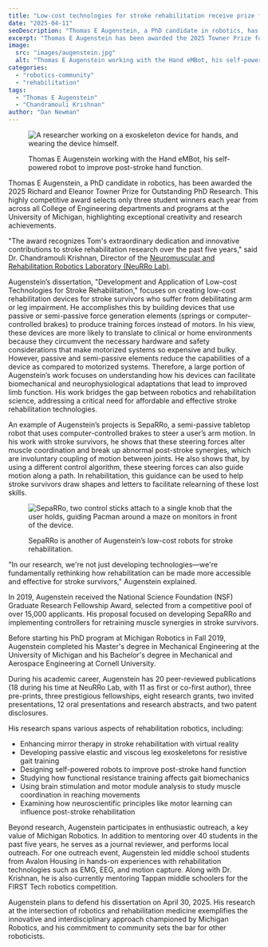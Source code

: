 ```yaml
---
title: "Low-cost technologies for stroke rehabilitation receive prize for outstanding PhD research"
date: "2025-04-11"
seoDescription: "Thomas E Augenstein, a PhD candidate in robotics, has been awarded the 2025 Richard and Eleanor Towner Prize for Outstanding PhD Research."
excerpt: "Thomas E Augenstein has been awarded the 2025 Towner Prize for Outstanding PhD Research. \"The award recognizes Tom's extraordinary dedication and innovative contributions to stroke rehabilitation research over the past five years,\" said Dr. Chandramouli Krishnan."
image:
  src: "images/augenstein.jpg"
  alt: "Thomas E Augenstein working with the Hand eMBot, his self-powered robot to improve post-stroke hand function."
categories:
  - "robotics-community"
  - "rehabilitation"
tags:
  - "Thomas E Augenstein"
  - "Chandramouli Krishnan"
author: "Dan Newman"
---
```

<figure>

  ![A researcher working on a exoskeleton device for hands, and wearing the device himself.](images/embot.png)

  <figcaption>Thomas E Augenstein working with the Hand eMBot, his self-powered robot to improve post-stroke hand function.</figcaption>
</figure>

Thomas E Augenstein, a PhD candidate in robotics, has been awarded the 2025 Richard and Eleanor Towner Prize for Outstanding PhD Research. This highly competitive award selects only three student winners each year from across all College of Engineering departments and programs at the University of Michigan, highlighting exceptional creativity and research achievements.

"The award recognizes Tom's extraordinary dedication and innovative contributions to stroke rehabilitation research over the past five years," said Dr. Chandramouli Krishnan, Director of the [Neuromuscular and Rehabilitation Robotics Laboratory (NeuRRo Lab)](https://neurro-lab.engin.umich.edu).

Augenstein’s dissertation, "Development and Application of Low-cost Technologies for Stroke Rehabilitation," focuses on creating low-cost rehabilitation devices for stroke survivors who suffer from debilitating arm or leg impairment. He accomplishes this by building devices that use passive or semi-passive force generation elements (springs or computer-controlled brakes) to produce training forces instead of motors. In his view, these devices are more likely to translate to clinical or home environments because they circumvent the necessary hardware and safety considerations that make motorized systems so expensive and bulky. However, passive and semi-passive elements reduce the capabilities of a device as compared to motorized systems. Therefore, a large portion of Augenstein’s work focuses on understanding how his devices can facilitate biomechanical and neurophysiological adaptations that lead to improved limb function. His work bridges the gap between robotics and rehabilitation science, addressing a critical need for affordable and effective stroke rehabilitation technologies.

An example of Augenstein’s projects is SepaRRo, a semi-passive tabletop robot that uses computer-controlled brakes to steer a user’s arm motion. In his work with stroke survivors, he shows that these steering forces alter muscle coordination and break up abnormal post-stroke synergies, which are involuntary coupling of motion between joints. He also shows that, by using a different control algorithm, these steering forces can also guide motion along a path. In rehabilitation, this guidance can be used to help stroke survivors draw shapes and letters to facilitate relearning of these lost skills. 

<figure>

  ![SepaRRo, two control sticks attach to a single knob that the user holds, guiding Pacman around a maze on monitors in front of the device.](images/separro.png)

  <figcaption>SepaRRo is another of Augenstein’s low-cost robots for stroke rehabilitation.</figcaption>
</figure>

"In our research, we're not just developing technologies—we're fundamentally rethinking how rehabilitation can be made more accessible and effective for stroke survivors," Augenstein explained.

In 2019, Augenstein received the National Science Foundation (NSF) Graduate Research Fellowship Award, selected from a competitive pool of over 15,000 applicants. His proposal focused on developing SepaRRo and implementing controllers for retraining muscle synergies in stroke survivors.

Before starting his PhD program at Michigan Robotics in Fall 2019, Augenstein completed his Master's degree in Mechanical Engineering at the University of Michigan and his Bachelor's degree in Mechanical and Aerospace Engineering at Cornell University.

During his academic career, Augenstein has 20 peer-reviewed publications (18 during his time at NeuRRo Lab, with 11 as first or co-first author), three pre-prints, three prestigious fellowships, eight research grants, two invited presentations, 12 oral presentations and research abstracts, and two patent disclosures.

His research spans various aspects of rehabilitation robotics, including:
- Enhancing mirror therapy in stroke rehabilitation with virtual reality
- Developing passive elastic and viscous leg exoskeletons for resistive gait training
- Designing self-powered robots to improve post-stroke hand function 
- Studying how functional resistance training affects gait biomechanics
- Using brain stimulation and motor module analysis to study muscle coordination in reaching movements
- Examining how neuroscientific principles like motor learning can influence post-stroke rehabilitation 

Beyond research, Augenstein participates in enthusiastic outreach, a key value of Michigan Robotics. In addition to mentoring over 40 students in the past five years, he serves as a journal reviewer, and performs local outreach. For one outreach event, Augenstein led middle school students from Avalon Housing in hands-on experiences with rehabilitation technologies such as EMG, EEG, and motion capture. Along with Dr. Krishnan, he is also currently mentoring Tappan middle schoolers for the FIRST Tech robotics competition.

Augenstein plans to defend his dissertation on April 30, 2025. His research at the intersection of robotics and rehabilitation medicine exemplifies the innovative and interdisciplinary approach championed by Michigan Robotics, and his commitment to community sets the bar for other roboticists.
